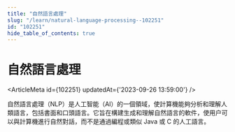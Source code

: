 ```yaml
---
title: "自然語言處理"
slug: "/learn/natural-language-processing--102251"
id: "102251"
hide_table_of_contents: true
---
```



# 自然語言處理

<ArticleMeta id={102251} updatedAt={'2023-09-26 13:59:00'} />
<div className='border-solid border-b border-t-0 my-4 border-[var(--ifm-color-gray-300)]' />

自然語言處理（NLP）是人工智能（AI）的一個領域，使計算機能夠分析和理解人類語言，包括書面和口頭語言。它旨在構建生成和理解自然語言的軟件，使用户可以與計算機進行自然對話，而不是通過編程或類似 Java 或 C 的人工語言。
